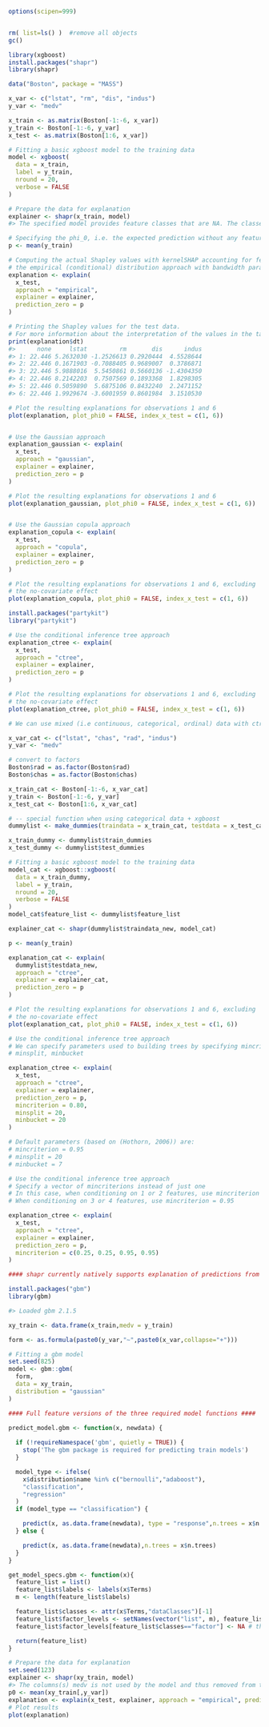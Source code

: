 ```r
options(scipen=999)
```
```r

```
```r
rm( list=ls() )  #remove all objects
gc()       
```
```r

library(xgboost)
install.packages("shapr")
library(shapr)
```


```r
data("Boston", package = "MASS")

x_var <- c("lstat", "rm", "dis", "indus")
y_var <- "medv"

x_train <- as.matrix(Boston[-1:-6, x_var])
y_train <- Boston[-1:-6, y_var]
x_test <- as.matrix(Boston[1:6, x_var])

```


```r
# Fitting a basic xgboost model to the training data
model <- xgboost(
  data = x_train,
  label = y_train,
  nround = 20,
  verbose = FALSE
)

# Prepare the data for explanation
explainer <- shapr(x_train, model)
#> The specified model provides feature classes that are NA. The classes of data are taken as the truth.

# Specifying the phi_0, i.e. the expected prediction without any features
p <- mean(y_train)

# Computing the actual Shapley values with kernelSHAP accounting for feature dependence using
# the empirical (conditional) distribution approach with bandwidth parameter sigma = 0.1 (default)
explanation <- explain(
  x_test,
  approach = "empirical",
  explainer = explainer,
  prediction_zero = p
)

# Printing the Shapley values for the test data.
# For more information about the interpretation of the values in the table, see ?shapr::explain.
print(explanation$dt)
#>      none     lstat         rm       dis      indus
#> 1: 22.446 5.2632030 -1.2526613 0.2920444  4.5528644
#> 2: 22.446 0.1671903 -0.7088405 0.9689007  0.3786871
#> 3: 22.446 5.9888016  5.5450861 0.5660136 -1.4304350
#> 4: 22.446 8.2142203  0.7507569 0.1893368  1.8298305
#> 5: 22.446 0.5059890  5.6875106 0.8432240  2.2471152
#> 6: 22.446 1.9929674 -3.6001959 0.8601984  3.1510530

# Plot the resulting explanations for observations 1 and 6
plot(explanation, plot_phi0 = FALSE, index_x_test = c(1, 6))
```


```r
     
```



```r

# Use the Gaussian approach
explanation_gaussian <- explain(
  x_test,
  approach = "gaussian",
  explainer = explainer,
  prediction_zero = p
)

# Plot the resulting explanations for observations 1 and 6
plot(explanation_gaussian, plot_phi0 = FALSE, index_x_test = c(1, 6))


# Use the Gaussian copula approach
explanation_copula <- explain(
  x_test,
  approach = "copula",
  explainer = explainer,
  prediction_zero = p
)

# Plot the resulting explanations for observations 1 and 6, excluding
# the no-covariate effect
plot(explanation_copula, plot_phi0 = FALSE, index_x_test = c(1, 6))

```
```r
install.packages("partykit")
library("partykit")
```


```r

# Use the conditional inference tree approach
explanation_ctree <- explain(
  x_test,
  approach = "ctree",
  explainer = explainer,
  prediction_zero = p
)

# Plot the resulting explanations for observations 1 and 6, excluding 
# the no-covariate effect
plot(explanation_ctree, plot_phi0 = FALSE, index_x_test = c(1, 6))

```


```r
# We can use mixed (i.e continuous, categorical, ordinal) data with ctree. Use ctree with categorical data in the following manner:

x_var_cat <- c("lstat", "chas", "rad", "indus")
y_var <- "medv"

# convert to factors
Boston$rad = as.factor(Boston$rad)
Boston$chas = as.factor(Boston$chas)

x_train_cat <- Boston[-1:-6, x_var_cat]
y_train <- Boston[-1:-6, y_var]
x_test_cat <- Boston[1:6, x_var_cat]

# -- special function when using categorical data + xgboost
dummylist <- make_dummies(traindata = x_train_cat, testdata = x_test_cat)

x_train_dummy <- dummylist$train_dummies
x_test_dummy <- dummylist$test_dummies

# Fitting a basic xgboost model to the training data
model_cat <- xgboost::xgboost(
  data = x_train_dummy,
  label = y_train,
  nround = 20,
  verbose = FALSE
)
model_cat$feature_list <- dummylist$feature_list

explainer_cat <- shapr(dummylist$traindata_new, model_cat)

p <- mean(y_train)

explanation_cat <- explain(
  dummylist$testdata_new,
  approach = "ctree",
  explainer = explainer_cat,
  prediction_zero = p
)

# Plot the resulting explanations for observations 1 and 6, excluding
# the no-covariate effect
plot(explanation_cat, plot_phi0 = FALSE, index_x_test = c(1, 6))

```

```r
# Use the conditional inference tree approach
# We can specify parameters used to building trees by specifying mincriterion, 
# minsplit, minbucket

explanation_ctree <- explain(
  x_test,
  approach = "ctree",
  explainer = explainer,
  prediction_zero = p,
  mincriterion = 0.80, 
  minsplit = 20,
  minbucket = 20
)

# Default parameters (based on (Hothorn, 2006)) are:
# mincriterion = 0.95
# minsplit = 20
# minbucket = 7

# Use the conditional inference tree approach
# Specify a vector of mincriterions instead of just one
# In this case, when conditioning on 1 or 2 features, use mincriterion = 0.25
# When conditioning on 3 or 4 features, use mincriterion = 0.95

explanation_ctree <- explain(
  x_test,
  approach = "ctree",
  explainer = explainer,
  prediction_zero = p,
  mincriterion = c(0.25, 0.25, 0.95, 0.95)
)
```

```r
#### shapr currently natively supports explanation of predictions from models fitted with the following functions:

install.packages("gbm")
library(gbm)
```
```r


#> Loaded gbm 2.1.5

xy_train <- data.frame(x_train,medv = y_train)

form <- as.formula(paste0(y_var,"~",paste0(x_var,collapse="+")))

# Fitting a gbm model
set.seed(825)
model <- gbm::gbm(
  form,
  data = xy_train,
  distribution = "gaussian"
)

#### Full feature versions of the three required model functions ####

predict_model.gbm <- function(x, newdata) {
  
  if (!requireNamespace('gbm', quietly = TRUE)) {
    stop('The gbm package is required for predicting train models')
  }

  model_type <- ifelse(
    x$distribution$name %in% c("bernoulli","adaboost"),
    "classification",
    "regression"
  )
  if (model_type == "classification") {

    predict(x, as.data.frame(newdata), type = "response",n.trees = x$n.trees)
  } else {

    predict(x, as.data.frame(newdata),n.trees = x$n.trees)
  }
}

get_model_specs.gbm <- function(x){
  feature_list = list()
  feature_list$labels <- labels(x$Terms)
  m <- length(feature_list$labels)

  feature_list$classes <- attr(x$Terms,"dataClasses")[-1]
  feature_list$factor_levels <- setNames(vector("list", m), feature_list$labels)
  feature_list$factor_levels[feature_list$classes=="factor"] <- NA # the model object doesn't contain factor levels info

  return(feature_list)
}

```
```r

# Prepare the data for explanation
set.seed(123)
explainer <- shapr(xy_train, model)
#> The columns(s) medv is not used by the model and thus removed from the data.
p0 <- mean(xy_train[,y_var])
explanation <- explain(x_test, explainer, approach = "empirical", prediction_zero = p0)
# Plot results
plot(explanation)
```
```r
```
```r
```
```r
```
```r
```
```r
```
```r
```







